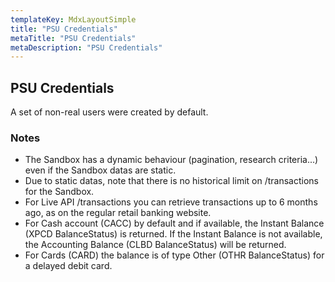 ```yaml
---
templateKey: MdxLayoutSimple
title: "PSU Credentials"
metaTitle: "PSU Credentials"
metaDescription: "PSU Credentials"
---
```



## PSU Credentials

A set of non-real users were created by default.  

<SocieteGeneraleTestDataTable />

### Notes

*   The Sandbox has a dynamic behaviour (pagination, research criteria...) even if the Sandbox datas are static.
*   Due to static datas, note that there is no historical limit on /transactions for the Sandbox.
*   For Live API /transactions you can retrieve transactions up to 6 months ago, as on the regular retail banking website.
*   For Cash account (CACC) by default and if available, the Instant Balance (XPCD BalanceStatus) is returned. If the Instant Balance is not available, the Accounting Balance (CLBD BalanceStatus) will be returned.
*   For Cards (CARD) the balance is of type Other (OTHR BalanceStatus) for a delayed debit card.